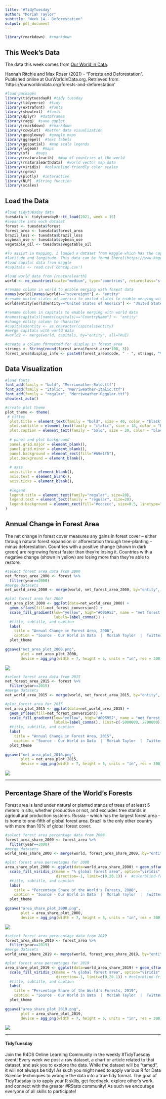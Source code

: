 ```yaml
---
title: '#TidyTuesday'
author: "Moriah Taylor"
subtitle: "Week 14 - Deforestation"
output: pdf_document
---
```

```r
library(rmarkdown)  #rmarkdown
```

## This Week's Data
The data this week comes from [Our World in Data](https://ourworldindata.org/forests-and-deforestation).

Hannah Ritchie and Max Roser (2021) - "Forests and Deforestation". Published online at OurWorldInData.org. Retrieved from: 'https://ourworldindata.org/forests-and-deforestation'
  
```r
#load packages
library(tidytuesdayR) #tidy tuesday
library(tidyverse)  #tidy
library(extrafont)  #fonts
library(showtext)  #fonts
library(dplyr)  #dataframes
library(ragg)  #save ggplot
library(rmarkdown)  #rmarkdown
library(cowplot)  #better data visualization
library(googleway)  #google maps
library(ggrepel)  #text labels
library(ggspatial)  #map scale legends
library(lwgeom)  #maps
library(sf)   #maps
library(rnaturalearth)  #map of countries of the world
library(rnaturalearthdata)  #world vector map data
library(viridis)  #colorblind-friendly color scales
library(rgeos)
library(plotly)  #interactive
library(NLP)  #String function
library(scales)
```
  
  
## Load the Data  
```r
#load tidytuesday data
tuesdata <- tidytuesdayR::tt_load(2021, week = 15)
#separate into each dataset
forest <- tuesdata$forest
forest_area <- tuesdata$forest_area
brazil_loss <- tuesdata$brazil_loss
soybean_use <- tuesdata$soybean_use
vegetable_oil <- tuesdata$vegetable_oil

#To assist in mapping, I loaded a dataset from kaggle which has the capitals of world countries along with their 
#latitude and longitude. This data can be found [here](https://www.kaggle.com/nikitagrec/world-capitals-gps)
#load capital data from kaggle
#capitals <- read.csv('concap.csv')
```

```r
#load world data from {rnaturalearth}
world <- ne_countries(scale="medium", type="countries", returnclass="sf")

#rename column in world to enable merging with forest data
names(world)[names(world)=="sovereignt"] <- "entity"
#rename united states of america to united states to enable merging with other datasets
world$entity[world$entity=="United States of America"] <- "United States"

#rename column in capitals to enable merging with world data
#names(capitals)[names(capitals)=="CountryName"] <- "entity"
#change entity column to character
#capitals$entity <- as.character(capitals$entity)
#merge capitals with world data
#world2 <- merge(world, capitals, by="entity", all=TRUE)

#create a column formatted for display in forest_area
strings <- String(round(forest_area$forest_area*100, 3))
forest_area$display_info <- paste0(forest_area$code, " - ", strings, "%")
```
  
 
## Data Visualization  
```r
#load fonts
font_add(family = "bold", "Merriweather-Bold.ttf")
font_add(family = "italic", "Merriweather-Italic.ttf")
font_add(family = "regular", "Merriweather-Regular.ttf")
showtext_auto()

#create plot theme
plot_theme <- theme(
 # titles
  plot.title = element_text(family = "bold", size = 40, color = "black", hjust=0, vjust=0),
  plot.subtitle = element_text(family = "italic", size = 18, color = "black", hjust=0),
  plot.caption = element_text(family = "bold", size = 20, color = "black", hjust = 1),
  
  # panel and plot background
  panel.grid.major = element_blank(),
  panel.grid.minor = element_blank(),
  panel.background = element_rect(fill="#A9e1f5"),
  plot.background = element_blank(),
  
  # axis
  axis.title = element_blank(),
  axis.text = element_blank(),
  axis.ticks = element_blank(),
  
  #legend
  legend.title = element_text(family="regular", size=20),
  legend.text = element_text(family = "regular", size=20),
  legend.background = element_rect(fill="#cccccc", size=0.5, linetype="solid", color="black")
)
```

  
## Annual Change in Forest Area  
The net change in forest cover measures any gains in forest cover – either through natural forest expansion or afforestation through tree-planting – minus deforestation. Countries with a positive change (shown in dark green) are regrowing forest faster than they’re losing it. Countries with a negative change (shown in yellow) are losing more than they’re able to restore.  
  
```r
#select forest area data from 2000
net_forest_area_2000 <- forest %>%
  filter(year==2000)
#merge datasets
net_world_area_2000 <- merge(world, net_forest_area_2000, by="entity", all=TRUE)

#plot forest area for 2000
net_area_plot_2000 <- ggplot(data=net_world_area_2000) + 
  geom_sf(aes(fill=net_forest_conversion)) + 
  scale_fill_gradient(low="yellow", high="#095952", name = "net forest conversion in hectares",
                      labels=label_comma()) +
  #title, subtitle, and caption
  labs(
    title = "Annual Change in Forest Area, 2000",
    caption = "Source - Our World in Data  |  Moriah Taylor  |  Twitter - moriah_taylor58  |  GitHub - moriahtaylor1") +
  plot_theme
  
ggsave("net_area_plot_2000.png",
       plot = net_area_plot_2000,
       device = agg_png(width = 7, height = 5, units = "in", res = 300))
```
![](net_area_plot_2015)
```r
#select forest area data from 2015
net_forest_area_2015 <- forest %>%
  filter(year==2015)
#merge datasets
net_world_area_2015 <- merge(world, net_forest_area_2015, by="entity", all=TRUE)

#plot forest area for 2015
net_area_plot_2015 <- ggplot(data=net_world_area_2015) + 
  geom_sf(aes(fill=net_forest_conversion)) + 
  scale_fill_gradient(low="yellow", high="#095952", name = "net forest conversion in hectares",
                      labels=label_comma(), limit=c(-5000000, 2200000)) +
  #title, subtitle, and caption
  labs(
    title = "Annual Change in Forest Area, 2015",
    caption = "Source - Our World in Data  |  Moriah Taylor  |  Twitter - moriah_taylor58  |  GitHub - moriahtaylor1") +
  plot_theme
  
ggsave("net_area_plot_2015.png",
       plot = net_area_plot_2015,
       device = agg_png(width = 7, height = 5, units = "in", res = 300))
```
![](net_area_plot_2015)
  
******
  
## Percentage Share of the World's Forests
Forest area is land under natural or planted stands of trees of at least 5 meters in situ, whether productive or not, and excludes tree stands in agricultural production systems. Russia – which has the largest forest area – is home to one-fifth of global forest area. Brazil is the only other country with more than 10% of global forest cover.

```r
#select forest area percentage data from 2000
forest_area_share_2000 <- forest_area %>%
  filter(year==2000)
#merge datasets
world_area_share_2000 <- merge(world, forest_area_share_2000, by="entity", all=TRUE)

#plot forest area percentages for 2000
area_share_plot_2000 <- ggplot(data=world_area_share_2000) + geom_sf(aes(fill=forest_area, text=display_info)) + 
  scale_fill_viridis_c(name = "% global forest area", option="viridis", 
                       direction=-1, limit=c(0,20.1)) +  #colorblind-friendly palette
  #title, subtitle, and caption
  labs(
    title = "Percentage Share of the World's Forests, 2000",
    caption = "Source - Our World in Data  |  Moriah Taylor  |  Twitter - moriah_taylor58  |  GitHub - moriahtaylor1") +
  plot_theme
  
ggsave("area_share_plot_2000.png",
       plot = area_share_plot_2000,
       device = agg_png(width = 7, height = 5, units = "in", res = 300))
```
![](area_share_plot_2000.png)
```r
#select forest area perecentage data from 2019
forest_area_share_2019 <- forest_area %>%
  filter(year==2019)
#merge datasets
world_area_share_2019 <- merge(world, forest_area_share_2019, by="entity", all=TRUE)

#plot forest area percentages for 2019
area_share_plot_2019 <- ggplot(data=world_area_share_2019) + geom_sf(aes(fill=forest_area, text=display_info)) + 
  scale_fill_viridis_c(name = "% global forest area", option="viridis", 
                       direction=-1, limit=c(0,20.1)) + #colorblind-friendly palette
  #title, subtitle, and caption
  labs(
    title = "Percentage Share of the World's Forests, 2019",
    caption = "Source - Our World in Data  |  Moriah Taylor  |  Twitter - moriah_taylor58  |  GitHub - moriahtaylor1") +
  plot_theme
  
ggsave("area_share_plot_2019.png",
       plot = area_share_plot_2019,
       device = agg_png(width = 7, height = 5, units = "in", res = 300))
```
![](area_share_plot_2019.png)

******
#### TidyTuesday

Join the R4DS Online Learning Community in the weekly #TidyTuesday event!
Every week we post a raw dataset, a chart or article related to that dataset, and ask you to explore the data.
While the dataset will be “tamed”, it will not always be tidy! As such you might need to apply various R for Data Science techniques to wrangle the data into a true tidy format.
The goal of TidyTuesday is to apply your R skills, get feedback, explore other’s work, and connect with the greater #RStats community!
As such we encourage everyone of all skills to participate!